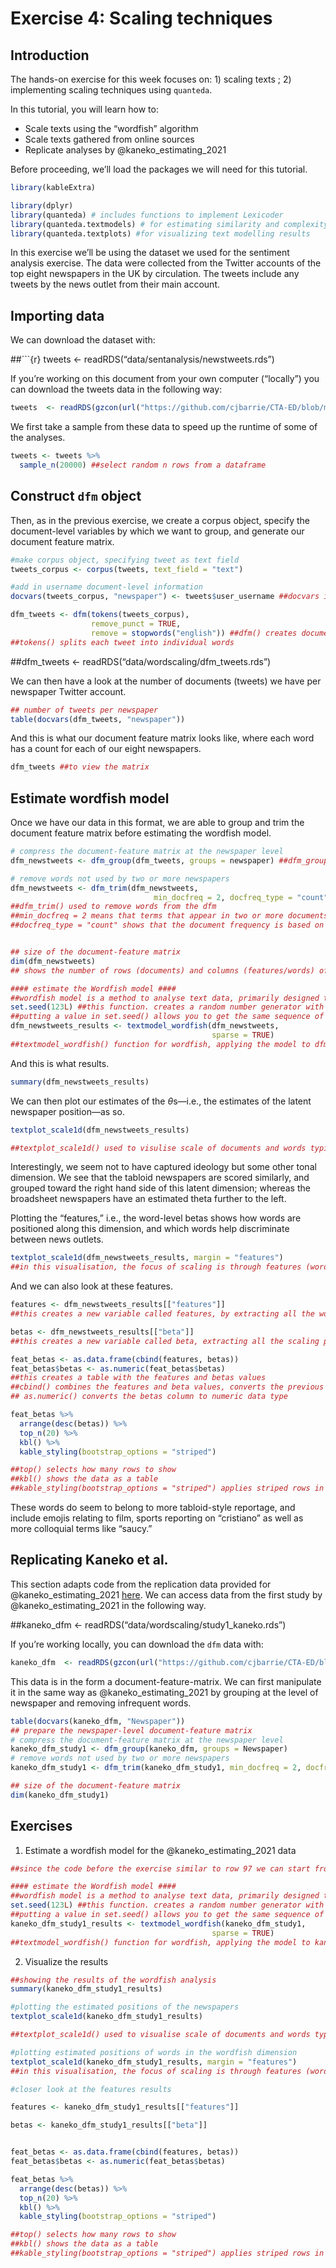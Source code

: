# Exercise 4: Scaling techniques

## Introduction

The hands-on exercise for this week focuses on: 1) scaling texts ; 2) implementing scaling techniques using `quanteda`. 

In this tutorial, you will learn how to:
  
* Scale texts using the "wordfish" algorithm
* Scale texts gathered from online sources
* Replicate analyses by @kaneko_estimating_2021

Before proceeding, we'll load the packages we will need for this tutorial.

```r
library(kableExtra)
```

```r
library(dplyr)
library(quanteda) # includes functions to implement Lexicoder
library(quanteda.textmodels) # for estimating similarity and complexity measures
library(quanteda.textplots) #for visualizing text modelling results
```

In this exercise we'll be using the dataset we used for the sentiment analysis exercise. The data were collected from the Twitter accounts of the top eight newspapers in the UK by circulation. The tweets include any tweets by the news outlet from their main account. 

## Importing data

We can download the dataset with:

##```{r} tweets <- readRDS("data/sentanalysis/newstweets.rds")

If you're working on this document from your own computer ("locally") you can download the tweets data in the following way:

```r
tweets  <- readRDS(gzcon(url("https://github.com/cjbarrie/CTA-ED/blob/main/data/sentanalysis/newstweets.rds?raw=true")))

```

We first take a sample from these data to speed up the runtime of some of the analyses. 

```r

tweets <- tweets %>%
  sample_n(20000) ##select random n rows from a dataframe

```

## Construct `dfm` object

Then, as in the previous exercise, we create a corpus object, specify the document-level variables by which we want to group, and generate our document feature matrix. 

```r

#make corpus object, specifying tweet as text field
tweets_corpus <- corpus(tweets, text_field = "text")

#add in username document-level information
docvars(tweets_corpus, "newspaper") <- tweets$user_username ##docvars is used to access document variables in the corpus. here, we want to access the usernames in the tweets_corpus corpus

dfm_tweets <- dfm(tokens(tweets_corpus),
                  remove_punct = TRUE, 
                  remove = stopwords("english")) ##dfm() creates document-feature matrix to format text data in suitable format for analysis
##tokens() splits each tweet into individual words

```


##dfm_tweets <- readRDS("data/wordscaling/dfm_tweets.rds")


We can then have a look at the number of documents (tweets) we have per newspaper Twitter account. 

```r

## number of tweets per newspaper
table(docvars(dfm_tweets, "newspaper"))

```

And this is what our document feature matrix looks like, where each word has a count for each of our eight newspapers. 

```r

dfm_tweets ##to view the matrix

```

## Estimate wordfish model

Once we have our data in this format, we are able to group and trim the document feature matrix before estimating the wordfish model.

```r
# compress the document-feature matrix at the newspaper level
dfm_newstweets <- dfm_group(dfm_tweets, groups = newspaper) ##dfm_group() function used to group the dfm. in this code the dfm is grouped by newpaper

# remove words not used by two or more newspapers
dfm_newstweets <- dfm_trim(dfm_newstweets, 
                                min_docfreq = 2, docfreq_type = "count")
##dfm_trim() used to remove words from the dfm
##min_docfreq = 2 means that terms that appear in two or more documents will be shown
##docfreq_type = "count" shows that the document frequency is based on the number of documents


## size of the document-feature matrix
dim(dfm_newstweets)
## shows the number of rows (documents) and columns (features/words) of the dfm

#### estimate the Wordfish model ####
##wordfish model is a method to analyse text data, primarily designed to estimate ideological or thematic positions of words and documents
set.seed(123L) ##this function. creates a random number generator with a specific value. 
##putting a value in set.seed() allows you to get the same sequence of numbers.
dfm_newstweets_results <- textmodel_wordfish(dfm_newstweets, 
                                             sparse = TRUE)
##textmodel_wordfish() function for wordfish, applying the model to dfm_newtweets

```

And this is what results.

```r
summary(dfm_newstweets_results)
```

We can then plot our estimates of the $\theta$s---i.e., the estimates of the latent newspaper position---as so.

```r
textplot_scale1d(dfm_newstweets_results)

##textplot_scale1d() used to visulise scale of documents and words typically from wordfish method. this reveals patterns or relationship of words based on position in the dimensions
```

Interestingly, we seem not to have captured ideology but some other tonal dimension. We see that the tabloid newspapers are scored similarly, and grouped toward the right hand side of this latent dimension; whereas the broadsheet newspapers have an estimated theta further to the left.

Plotting the "features," i.e., the word-level betas shows how words are positioned along this dimension, and which words help discriminate between news outlets.

```r

textplot_scale1d(dfm_newstweets_results, margin = "features")
##in this visualisation, the focus of scaling is through features (words). margin = "features" allows this.

```

And we can also look at these features.

```r

features <- dfm_newstweets_results[["features"]]
##this creates a new variable called features, by extracting all the word from dfm_newstweets_results

betas <- dfm_newstweets_results[["beta"]]
##this creates a new variable called beta, extracting all the scaling position of the words.

feat_betas <- as.data.frame(cbind(features, betas))
feat_betas$betas <- as.numeric(feat_betas$betas)
##this creates a table with the features and betas values 
##cbind() combines the features and beta values, converts the previous matrix into a table.
## as.numeric() converts the betas column to numeric data type

feat_betas %>%
  arrange(desc(betas)) %>%
  top_n(20) %>% 
  kbl() %>%
  kable_styling(bootstrap_options = "striped")

##top() selects how many rows to show
##kbl() shows the data as a table
##kable_styling(bootstrap_options = "striped") applies striped rows in the table for better readability

```

These words do seem to belong to more tabloid-style reportage, and include emojis relating to film, sports reporting on "cristiano" as well as more colloquial terms like "saucy."

## Replicating Kaneko et al.

This section adapts code from the replication data provided for @kaneko_estimating_2021 [here](https://dataverse.harvard.edu/dataset.xhtml?persistentId=doi:10.7910/DVN/EL3KYD). We can access data from the first study by @kaneko_estimating_2021 in the following way. 



##kaneko_dfm <- readRDS("data/wordscaling/study1_kaneko.rds")



If you're working locally, you can download the `dfm` data with:

```r
kaneko_dfm  <- readRDS(gzcon(url("https://github.com/cjbarrie/CTA-ED/blob/main/data/wordscaling/study1_kaneko.rds?raw=true")))

```

This data is in the form a document-feature-matrix. We can first manipulate it in the same way as @kaneko_estimating_2021 by grouping at the level of newspaper and removing infrequent words.

```r
table(docvars(kaneko_dfm, "Newspaper"))
## prepare the newspaper-level document-feature matrix
# compress the document-feature matrix at the newspaper level
kaneko_dfm_study1 <- dfm_group(kaneko_dfm, groups = Newspaper)
# remove words not used by two or more newspapers
kaneko_dfm_study1 <- dfm_trim(kaneko_dfm_study1, min_docfreq = 2, docfreq_type = "count")

## size of the document-feature matrix
dim(kaneko_dfm_study1)

```

## Exercises

1. Estimate a wordfish model for the @kaneko_estimating_2021 data

```r
##since the code before the exercise similar to row 97 we can start from there

#### estimate the Wordfish model ####
##wordfish model is a method to analyse text data, primarily designed to estimate ideological or thematic positions of words and documents
set.seed(123L) ##this function. creates a random number generator with a specific value. 
##putting a value in set.seed() allows you to get the same sequence of numbers.
kaneko_dfm_study1_results <- textmodel_wordfish(kaneko_dfm_study1, 
                                             sparse = TRUE)
##textmodel_wordfish() function for wordfish, applying the model to kaneko_dfm_study1
```

2. Visualize the results

```r
##showing the results of the wordfish analysis
summary(kaneko_dfm_study1_results)
```
```r
#plotting the estimated positions of the newspapers
textplot_scale1d(kaneko_dfm_study1_results)

##textplot_scale1d() used to visualise scale of documents and words typically from wordfish method. this reveals patterns or relationship of words based on position in the dimensions
```
```r
#plotting estimated positions of words in the wordfish dimension
textplot_scale1d(kaneko_dfm_study1_results, margin = "features")
##in this visualisation, the focus of scaling is through features (words). margin = "features" allows this.
```

```r
#closer look at the features results

features <- kaneko_dfm_study1_results[["features"]]

betas <- kaneko_dfm_study1_results[["beta"]]


feat_betas <- as.data.frame(cbind(features, betas))
feat_betas$betas <- as.numeric(feat_betas$betas)

feat_betas %>%
  arrange(desc(betas)) %>%
  top_n(20) %>% 
  kbl() %>%
  kable_styling(bootstrap_options = "striped")

##top() selects how many rows to show
##kbl() shows the data as a table
##kable_styling(bootstrap_options = "striped") applies striped rows in the table for better readability

```





